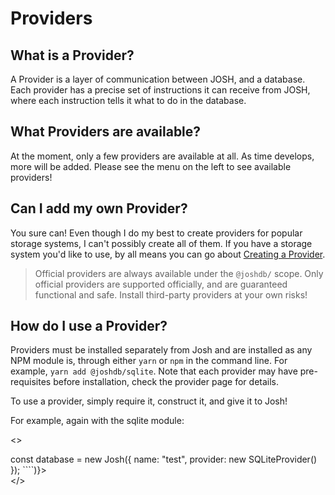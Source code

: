 
# Providers

## What is a Provider?

A Provider is a layer of communication between JOSH, and a database. Each provider has a precise set of instructions it can receive from JOSH, where each instruction tells it what to do in the database.

## What Providers are available?

At the moment, only a few providers are available at all. As time develops, more will be added. Please see the menu on the left to see available providers!

## Can I add my own Provider?

You sure can! Even though I do my best to create providers for popular storage systems, I can't possibly create all of them. If you have a storage system you'd like to use, by all means you can go about [Creating a Provider](../development/creating-a-provider.md).

> Official providers are always available under the `@joshdb/` scope. Only official providers are supported officially, and are guaranteed functional and safe. Install third-party providers at your own risks!

## How do I use a Provider?

Providers must be installed separately from Josh and are installed as any NPM module is, through either `yarn` or `npm` in the command line. For example, `yarn add @joshdb/sqlite`. Note that each provider may have pre-requisites before installation, check the provider page for details.

To use a provider, simply require it, construct it, and give it to Josh!

For example, again with the sqlite module:

<>
<div innerHTML={md.render(`\`\`\`javascript
const Josh = require("@joshdb/core");
const SQLiteProvider = require("@joshdb/sqlite");

const database = new Josh({
  name: "test",
  provider: new SQLiteProvider()
});
\`\`\``)}></div>
</>